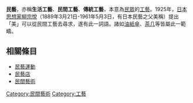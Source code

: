 {{unreferenced|time=2010-09-01T23:31:15+00:00}}
'''民藝'''，亦稱'''生活工藝'''、'''民間工藝'''、'''傳統工藝'''，本意為[[民眾|民眾]]的[[工藝|工藝]]。1925年，[[日本|日本]][[思想家|思想家]][[柳宗悅|柳宗悅]]（1889年3月21日-1961年5月3日，有日本民藝之父美稱）提出「美」可以從民間工藝去尋求，遂有此一詞語。諸如[[油紙傘|油紙傘]]、[[茶几|茶几]]等皆屬此一範疇。

== 相關條目 ==
*[[民藝運動|民藝運動]]
*[[民藝店|民藝店]]
*[[民間藝術|民間藝術]]

[[Category:民間藝術|Category:民間藝術]]
[[Category:工藝|Category:工藝]]
